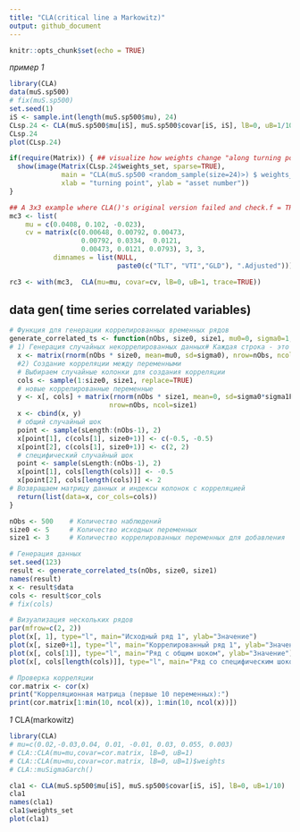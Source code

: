 ---
title: "CLA(critical line a Markowitz)"
output: github_document
---

```{r setup, include=FALSE}
knitr::opts_chunk$set(echo = TRUE)
```
*пример 1*
```{r cla, warning=TRUE}
library(CLA)
data(muS.sp500)
# fix(muS.sp500)
set.seed(1)
iS <- sample.int(length(muS.sp500$mu), 24)
CLsp.24 <- CLA(muS.sp500$mu[iS], muS.sp500$covar[iS, iS], lB=0, uB=1/10)
CLsp.24 
plot(CLsp.24)

if(require(Matrix)) { ## visualize how weights change "along turning points"
  show(image(Matrix(CLsp.24$weights_set, sparse=TRUE),
             main = "CLA(muS.sp500 <random_sample(size=24)>) $ weights_set",
             xlab = "turning point", ylab = "asset number"))
}

## A 3x3 example where CLA()'s original version failed and check.f = TRUE' produces a warning :
mc3 <- list(
    mu = c(0.0408, 0.102, -0.023),
    cv = matrix(c(0.00648, 0.00792, 0.00473,
                  0.00792, 0.0334,  0.0121,
                  0.00473, 0.0121, 0.0793), 3, 3,
           dimnames = list(NULL,
                           paste0(c("TLT", "VTI","GLD"), ".Adjusted"))))

rc3 <- with(mc3,  CLA(mu=mu, covar=cv, lB=0, uB=1, trace=TRUE))

```
## data gen( time series correlated variables)
```{r}
# Функция для генерации коррелированных временных рядов
generate_correlated_ts <- function(nObs, size0, size1, mu0=0, sigma0=1, sigma1F=0.5, sLength=100) {
# 1) Генерация случайных некоррелированных данных# Каждая строка - это переменная (временной ряд)
  x <- matrix(rnorm(nObs * size0, mean=mu0, sd=sigma0), nrow=nObs, ncol=size0)
  #2) Создание корреляции между переменными
  # Выбираем случайные колонки для создания корреляции
  cols <- sample(1:size0, size1, replace=TRUE)
  # новые коррелированные переменные
  y <- x[, cols] + matrix(rnorm(nObs * size1, mean=0, sd=sigma0*sigma1F), 
                         nrow=nObs, ncol=size1)
  x <- cbind(x, y)
  # общий случайный шок
  point <- sample(sLength:(nObs-1), 2)
  x[point[1], c(cols[1], size0+1)] <- c(-0.5, -0.5)
  x[point[2], c(cols[1], size0+1)] <- c(2, 2)
  # специфический случайный шок
  point <- sample(sLength:(nObs-1), 2)
  x[point[1], cols[length(cols)]] <- -0.5
  x[point[2], cols[length(cols)]] <- 2
# Возвращаем матрицу данных и индексы колонок с корреляцией
  return(list(data=x, cor_cols=cols))
}

nObs <- 500    # Количество наблюдений
size0 <- 5     # Количество исходных переменных
size1 <- 3     # Количество коррелированных переменных для добавления

# Генерация данных
set.seed(123) 
result <- generate_correlated_ts(nObs, size0, size1)
names(result)
x <- result$data
cols <- result$cor_cols
# fix(cols)
```

```{r}
# Визуализация нескольких рядов
par(mfrow=c(2, 2))
plot(x[, 1], type="l", main="Исходный ряд 1", ylab="Значение")
plot(x[, size0+1], type="l", main="Коррелированный ряд 1", ylab="Значение")
plot(x[, cols[1]], type="l", main="Ряд с общим шоком", ylab="Значение")
plot(x[, cols[length(cols)]], type="l", main="Ряд со специфическим шоком", ylab="Значение")

```


```{r}
# Проверка корреляции
cor.matrix <- cor(x)
print("Корреляционная матрица (первые 10 переменных):")
print(cor.matrix[1:min(10, ncol(x)), 1:min(10, ncol(x))])

```

*1* CLA(markowitz)
```{r}
library(CLA)
# mu=c(0.02,-0.03,0.04, 0.01, -0.01, 0.03, 0.055, 0.003)
# CLA::CLA(mu=mu,covar=cor.matrix, lB=0, uB=1)
# CLA::CLA(mu=mu,covar=cor.matrix, lB=0, uB=1)$weights
# CLA::muSigmaGarch()

cla1 <- CLA(muS.sp500$mu[iS], muS.sp500$covar[iS, iS], lB=0, uB=1/10)
cla1 
names(cla1)
cla1$weights_set
plot(cla1)

```
